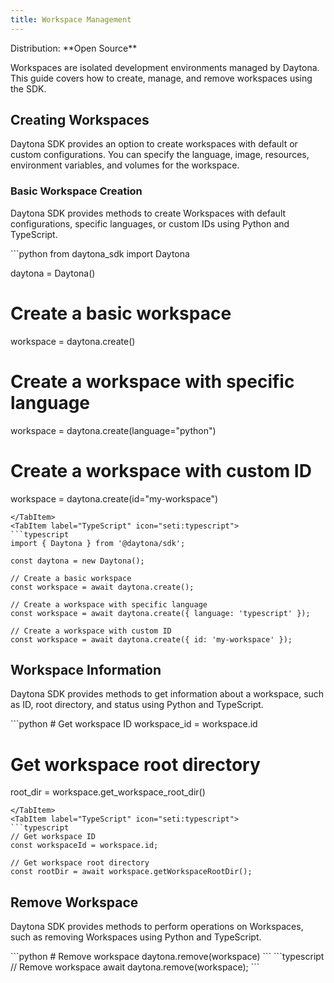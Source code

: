 ```yaml
---
title: Workspace Management
---
```



<Label>
  Distribution: **Open Source**
</Label>

Workspaces are isolated development environments managed by Daytona. This guide covers how to create, manage, and remove workspaces using the SDK.

## Creating Workspaces

Daytona SDK provides an option to create workspaces with default or custom configurations. You can specify the language, image, resources, environment variables, and volumes for the workspace.

### Basic Workspace Creation

Daytona SDK provides methods to create Workspaces with default configurations, specific languages, or custom IDs using Python and TypeScript.

<Tabs>
<TabItem label="Python" icon="seti:python">
```python
from daytona_sdk import Daytona

daytona = Daytona()

# Create a basic workspace

workspace = daytona.create()

# Create a workspace with specific language

workspace = daytona.create(language="python")

# Create a workspace with custom ID

workspace = daytona.create(id="my-workspace")

```
</TabItem>
<TabItem label="TypeScript" icon="seti:typescript">
```typescript
import { Daytona } from '@daytona/sdk';

const daytona = new Daytona();

// Create a basic workspace
const workspace = await daytona.create();

// Create a workspace with specific language
const workspace = await daytona.create({ language: 'typescript' });

// Create a workspace with custom ID
const workspace = await daytona.create({ id: 'my-workspace' });
```

</TabItem>
</Tabs>

## Workspace Information

Daytona SDK provides methods to get information about a workspace, such as ID, root directory, and status using Python and TypeScript.

<Tabs>
<TabItem label="Python" icon="seti:python">
```python
# Get workspace ID
workspace_id = workspace.id

# Get workspace root directory

root_dir = workspace.get_workspace_root_dir()

```
</TabItem>
<TabItem label="TypeScript" icon="seti:typescript">
```typescript
// Get workspace ID
const workspaceId = workspace.id;

// Get workspace root directory
const rootDir = await workspace.getWorkspaceRootDir();
```

</TabItem>
</Tabs>

## Remove Workspace

Daytona SDK provides methods to perform operations on Workspaces, such as removing Workspaces using Python and TypeScript.

<Tabs>
<TabItem label="Python" icon="seti:python">
```python
# Remove workspace
daytona.remove(workspace)
```
</TabItem>
<TabItem label="TypeScript" icon="seti:python">
```typescript
// Remove workspace
await daytona.remove(workspace);
```
</TabItem>
</Tabs>

